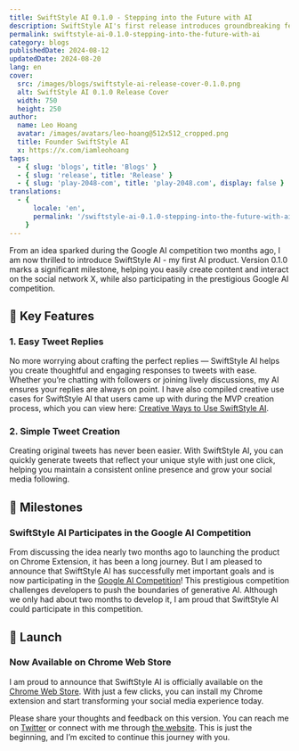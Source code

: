 ```yaml
---
title: SwiftStyle AI 0.1.0 - Stepping into the Future with AI
description: SwiftStyle AI's first release introduces groundbreaking features, including tweet generation and participation in the Google AI Competition.
permalink: swiftstyle-ai-0.1.0-stepping-into-the-future-with-ai
category: blogs
publishedDate: 2024-08-12
updatedDate: 2024-08-20
lang: en
cover:
  src: /images/blogs/swiftstyle-ai-release-cover-0.1.0.png
  alt: SwiftStyle AI 0.1.0 Release Cover
  width: 750
  height: 250
author:
  name: Leo Hoang
  avatar: /images/avatars/leo-hoang@512x512_cropped.png
  title: Founder SwiftStyle AI
  x: https://x.com/iamleohoang
tags:
  - { slug: 'blogs', title: 'Blogs' }
  - { slug: 'release', title: 'Release' }
  - { slug: 'play-2048-com', title: 'play-2048.com', display: false }
translations:
  - {
      locale: 'en',
      permalink: '/swiftstyle-ai-0.1.0-stepping-into-the-future-with-ai/',
    }
---
```


From an idea sparked during the Google AI competition two months ago, I am now thrilled to introduce SwiftStyle AI - my first AI product. Version 0.1.0 marks a significant milestone, helping you easily create content and interact on the social network X, while also participating in the prestigious Google AI competition.

## 🌟 Key Features

### 1. Easy Tweet Replies

No more worrying about crafting the perfect replies — SwiftStyle AI helps you create thoughtful and engaging responses to tweets with ease. Whether you’re chatting with followers or joining lively discussions, my AI ensures your replies are always on point. I have also compiled creative use cases for SwiftStyle AI that users came up with during the MVP creation process, which you can view here: [Creative Ways to Use SwiftStyle AI](/blogs/creative-ways-to-use-swiftstyle-ai/).

### 2. Simple Tweet Creation

Creating original tweets has never been easier. With SwiftStyle AI, you can quickly generate tweets that reflect your unique style with just one click, helping you maintain a consistent online presence and grow your social media following.

## 🎉 Milestones

### SwiftStyle AI Participates in the Google AI Competition

From discussing the idea nearly two months ago to launching the product on Chrome Extension, it has been a long journey. But I am pleased to announce that SwiftStyle AI has successfully met important goals and is now participating in the [Google AI Competition](https://ai.google.com/research/competitions/)! This prestigious competition challenges developers to push the boundaries of generative AI. Although we only had about two months to develop it, I am proud that SwiftStyle AI could participate in this competition.

## 🚀 Launch

### Now Available on Chrome Web Store

I am proud to announce that SwiftStyle AI is officially available on the [Chrome Web Store](https://chromewebstore.google.com/detail/swiftstyle-ai/gdhmpapkbpmhahhpmgjblilnjkjalgfh?authuser=0&hl=en). With just a few clicks, you can install my Chrome extension and start transforming your social media experience today.

Please share your thoughts and feedback on this version. You can reach me on [Twitter](https://x.com/iamleohoang) or connect with me through [the website](https://swiftstyle.ai). This is just the beginning, and I’m excited to continue this journey with you.
